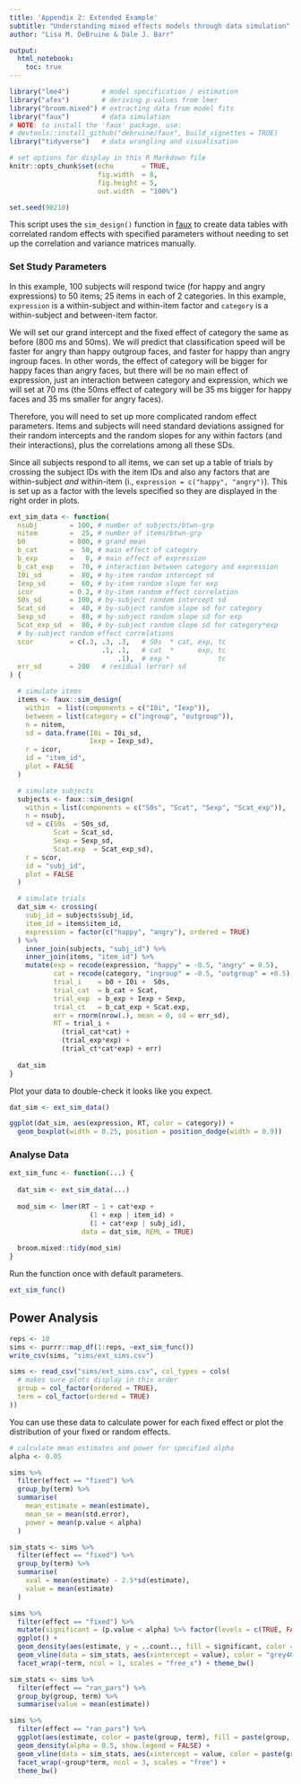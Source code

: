 ```yaml
---
title: 'Appendix 2: Extended Example'
subtitle: "Understanding mixed effects models through data simulation"
author: "Lisa M. DeBruine & Dale J. Barr"

output: 
  html_notebook:
    toc: true
---
```


```r
library("lme4")        # model specification / estimation
library("afex")        # deriving p-values from lmer
library("broom.mixed") # extracting data from model fits 
library("faux")        # data simulation
# NOTE: to install the 'faux' package, use:
# devtools::install_github("debruine/faux", build_vignettes = TRUE)
library("tidyverse")   # data wrangling and visualisation

# set options for display in this R Markdown file
knitr::opts_chunk$set(echo       = TRUE,
                      fig.width  = 8,
                      fig.height = 5,
                      out.width  = "100%")

set.seed(90210)
```

This script uses the `sim_design()` function in [faux](https://debruine.github.io/faux/) to create data tables with correlated random effects with specified parameters without needing to set up the correlation and variance matrices manually.

### Set Study Parameters

In this example, 100 subjects will respond twice (for happy and angry expressions) to 50 items; 25 items in each of 2 categories. In this example, `expression` is a within-subject and within-item factor and `category` is a within-subject and between-item factor.

We will set our grand intercept and the fixed effect of category the same as before (800 ms and 50ms). We will predict that classification speed will be faster for angry than happy outgroup faces, and faster for happy than angry ingroup faces. In other words, the effect of category will be bigger for happy faces than angry faces, but there will be no main effect of expression, just an interaction between category and expression, which we will set at 70 ms (the 50ms effect of category will be 35 ms bigger for happy faces and 35 ms smaller for angry faces).

Therefore, you will need to set up more complicated random effect parameters. Items and subjects will need standard deviations assigned for their random intercepts and the random slopes for any within factors (and their interactions), plus the correlations among all these SDs.

Since all subjects respond to all items, we can set up a table of trials by crossing the subject IDs with the item IDs and also any factors that are within-subject *and* within-item (i., `expression = c("happy", "angry")`). This is set up as a factor with the levels specified so they are displayed in the right order in plots.

```r

ext_sim_data <- function(
  nsubj        = 100, # number of subjects/btwn-grp
  nitem        =  25, # number of items/btwn-grp
  b0           = 800, # grand mean
  b_cat        =  50, # main effect of category
  b_exp        =   0, # main effect of expression
  b_cat_exp    =  70, # interaction between category and expression
  I0i_sd       =  80, # by-item random intercept sd
  Iexp_sd      =  60, # by-item random slope for exp
  icor         = 0.2, # by-item random effect correlation
  S0s_sd       = 100, # by-subject random intercept sd
  Scat_sd      =  40, # by-subject random slope sd for category
  Sexp_sd      =  80, # by-subject random slope sd for exp
  Scat_exp_sd  =  80, # by-subject random slope sd for category*exp
  # by-subject random effect correlations
  scor         = c(.3, .3, .3,   # S0s  * cat, exp, tc
                       .1, .1,   # cat  *      exp, tc
                           .1),  # exp *            tc
  err_sd       = 200   # residual (error) sd
) {

  # simulate items
  items <- faux::sim_design(
    within  = list(components = c("I0i", "Iexp")),
    between = list(category = c("ingroup", "outgroup")),
    n = nitem,
    sd = data.frame(I0i = I0i_sd, 
                    Iexp = Iexp_sd),
    r = icor,
    id = "item_id",
    plot = FALSE
  )

  # simulate subjects
  subjects <- faux::sim_design(
    within = list(components = c("S0s", "Scat", "Sexp", "Scat_exp")), 
    n = nsubj,
    sd = c(S0s  = S0s_sd,
           Scat = Scat_sd, 
           Sexp = Sexp_sd, 
           Scat.exp  = Scat_exp_sd), 
    r = scor,
    id = "subj_id",
    plot = FALSE
  )

  # simulate trials
  dat_sim <- crossing(
    subj_id = subjects$subj_id,
    item_id = items$item_id,
    expression = factor(c("happy", "angry"), ordered = TRUE)
  ) %>%
    inner_join(subjects, "subj_id") %>%
    inner_join(items, "item_id") %>%
    mutate(exp = recode(expression, "happy" = -0.5, "angry" = 0.5),
           cat = recode(category, "ingroup" = -0.5, "outgroup" = +0.5),
           trial_i    = b0 + I0i +  S0s,
           trial_cat  = b_cat + Scat,
           trial_exp  = b_exp + Iexp + Sexp,
           trial_ct   = b_cat_exp + Scat.exp,
           err = rnorm(nrow(.), mean = 0, sd = err_sd),
           RT = trial_i + 
             (trial_cat*cat) + 
             (trial_exp*exp) + 
             (trial_ct*cat*exp) + err)
  
  dat_sim
}
```

Plot your data to double-check it looks like you expect.

```r
dat_sim <- ext_sim_data()

ggplot(dat_sim, aes(expression, RT, color = category)) +
  geom_boxplot(width = 0.25, position = position_dodge(width = 0.9))
```


### Analyse Data


```r
ext_sim_func <- function(...) {
  
  dat_sim <- ext_sim_data(...)
  
  mod_sim <- lmer(RT ~ 1 + cat*exp + 
                    (1 + exp | item_id) + 
                    (1 + cat*exp | subj_id),
                  data = dat_sim, REML = TRUE)
  
  broom.mixed::tidy(mod_sim)
}
```

Run the function once with default parameters. 

```r
ext_sim_func()
```

## Power Analysis

```r
reps <- 10
sims <- purrr::map_df(1:reps, ~ext_sim_func())
write_csv(sims, "sims/ext_sims.csv")
```

```r
sims <- read_csv("sims/ext_sims.csv", col_types = cols(
  # makes sure plots display in this order
  group = col_factor(ordered = TRUE),
  term = col_factor(ordered = TRUE)
))
```

You can use these data to calculate power for each fixed effect or plot the distribution of your fixed or random effects.

```r
# calculate mean estimates and power for specified alpha
alpha <- 0.05

sims %>% 
  filter(effect == "fixed") %>%
  group_by(term) %>%
  summarise(
    mean_estimate = mean(estimate),
    mean_se = mean(std.error),
    power = mean(p.value < alpha)
  )
```

```r
sim_stats <- sims %>% 
  filter(effect == "fixed") %>%
  group_by(term) %>%
  summarise(
    xval = mean(estimate) - 2.5*sd(estimate),
    value = mean(estimate)
  )

sims %>%
  filter(effect == "fixed") %>%
  mutate(significant = (p.value < alpha) %>% factor(levels = c(TRUE, FALSE))) %>%
  ggplot() +
  geom_density(aes(estimate, y = ..count.., fill = significant, color = significant), alpha = 0.5) +
  geom_vline(data = sim_stats, aes(xintercept = value), color = "grey40", show.legend = FALSE) +
  facet_wrap(~term, ncol = 1, scales = "free_x") + theme_bw()
```



```r

sim_stats <- sims %>%
  filter(effect == "ran_pars") %>%
  group_by(group, term) %>%
  summarise(value = mean(estimate))

sims %>%
  filter(effect == "ran_pars") %>%
  ggplot(aes(estimate, color = paste(group, term), fill = paste(group, term))) +
  geom_density(alpha = 0.5, show.legend = FALSE) +
  geom_vline(data = sim_stats, aes(xintercept = value, color = paste(group, term)), show.legend = FALSE) +
  facet_wrap(~group*term, ncol = 3, scales = "free") + 
  theme_bw()
```














